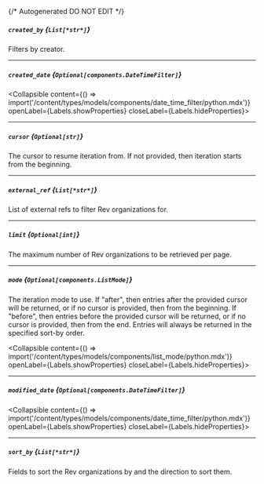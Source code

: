 {/* Autogenerated DO NOT EDIT  */}

##### `created_by` *{`List[*str*]`}*
Filters by creator.

---
##### `created_date` *{`Optional[components.DateTimeFilter]`}*
<Collapsible content={() => import('/content/types/models/components/date_time_filter/python.mdx')} openLabel={Labels.showProperties} closeLabel={Labels.hideProperties}>
</Collapsible>

---
##### `cursor` *{`Optional[str]`}*
The cursor to resume iteration from. If not provided, then
iteration starts from the beginning.


---
##### `external_ref` *{`List[*str*]`}*
List of external refs to filter Rev organizations for.

---
##### `limit` *{`Optional[int]`}*
The maximum number of Rev organizations to be retrieved per page.


---
##### `mode` *{`Optional[components.ListMode]`}*
The iteration mode to use. If "after", then entries after the provided
cursor will be returned, or if no cursor is provided, then from the
beginning. If "before", then entries before the provided cursor will be
returned, or if no cursor is provided, then from the end. Entries will
always be returned in the specified sort\-by order.

<Collapsible content={() => import('/content/types/models/components/list_mode/python.mdx')} openLabel={Labels.showProperties} closeLabel={Labels.hideProperties}>
</Collapsible>

---
##### `modified_date` *{`Optional[components.DateTimeFilter]`}*
<Collapsible content={() => import('/content/types/models/components/date_time_filter/python.mdx')} openLabel={Labels.showProperties} closeLabel={Labels.hideProperties}>
</Collapsible>

---
##### `sort_by` *{`List[*str*]`}*
Fields to sort the Rev organizations by and the direction to sort
them.



